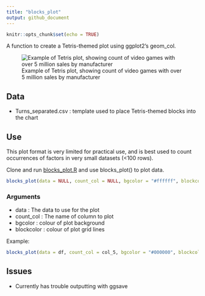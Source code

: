 ```yaml
---
title: "blocks_plot"
output: github_document
---
```


```r
knitr::opts_chunk$set(echo = TRUE)
```

A function to create a Tetris-themed plot using ggplot2's geom_col.

![Example of Tetris plot, showing count of video games with over 5 million sales by manufacturer](outputs/tetrisplotexample.png)

## Data

* Turns_separated.csv : template used to place Tetris-themed blocks into the chart

## Use

This plot format is very limited for practical use, and is best used to count occurrences of factors in very small datasets (<100 rows).

Clone and run <a href="https://github.com/filmicaesthetic/TetrisChart/blob/main/scripts/blocks_plot.R">blocks_plot.R</a> and use blocks_plot() to plot data.

``` r
blocks_plot(data = NULL, count_col = NULL, bgcolor = "#ffffff", blockcolor = "#394d6e")
```

### Arguments

* data : The data to use for the plot
* count_col : The name of column to plot
* bgcolor : colour of plot background
* blockcolor : colour of plot grid lines

Example:

``` r
blocks_plot(data = df, count_col = col_5, bgcolor = "#000000", blockcolor = "grey")
```

## Issues

* Currently has trouble outputting with ggsave

